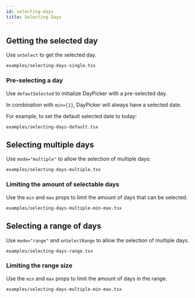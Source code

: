 ```yaml
---
id: selecting-days
title: Selecting Days
---
```


## Getting the selected day

Use `onSelect` to get the selected day.

```include
examples/selecting-days-single.tsx
```

### Pre-selecting a day

Use `defautSelected` to initialize DayPicker with a pre-selected day.

In combination with `min={1}`, DayPicker will always have a selected date.

For example, to set the default selected date to today:

```include
examples/selecting-days-default.tsx
```

## Selecting multiple days

Use `mode="multiple"` to allow the selection of multiple days:

```include
examples/selecting-days-multiple.tsx
```

### Limiting the amount of selectable days

Use the `min` and `max` props to limit the amount of days that can be selected.

```include
examples/selecting-days-multiple-min-max.tsx
```

## Selecting a range of days

Use `mode="range"` and `onSelectRange` to allow the selection of multiple days.

```include
examples/selecting-days-range.tsx
```

### Limiting the range size

Use the `min` and `max` props to limit the amount of days in the range.

```include
examples/selecting-days-multiple-min-max.tsx
```
